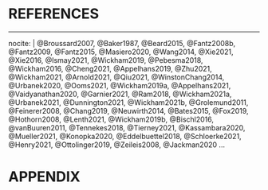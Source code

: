 <!--
The bib chunk below must go last in this document according to how R Markdown renders.  More info is at http://rmarkdown.rstudio.com/authoring_bibliographies_and_citations.html
-->


<!-- 
If you'd like to change the name of the bibliography to something else,
delete "References" and replace it.
-->

# REFERENCES {-}

\begingroup
<!--
This manually sets the header for this unnumbered chapter.
-->
\markboth{References}{References}
<!--
To create a hanging indent and spacing between entries.  These three lines may need to be removed for styles that don't require the hanging indent.
-->
<!--
To remove the indentation of the first entry.
-->
\noindent
\singlespacing
\setlength{\parindent}{-0.40in}
\setlength{\leftskip}{0.40in}
\setlength{\parskip}{4pt}

<!--This manually sets the location of the references to this location-->
<div id="refs"></div>

\endgroup
<!--
This is just for testing with more citations for the bibliography at the end.  Add other entries into the list here if you'd like them to appear in the bibliography even if they weren't explicitly cited in the document.
-->

---
nocite: | 
  @Broussard2007, @Baker1987, @Beard2015, @Fantz2008b, @Fantz2009, @Fantz2015, @Masiero2020, @Wang2014, @Xie2021, @Xie2016, @Ismay2021, @Wickham2019, @Pebesma2018, @Wickham2016, @Cheng2021, @Appelhans2019, @Zhu2021, @Wickham2021, @Arnold2021, @Qiu2021, @WinstonChang2014, @Urbanek2020, @Ooms2021, @Wickham2019a, @Appelhans2021, @Vaidyanathan2020, @Garnier2021, @Ram2018, @Wickham2021a, @Urbanek2021, @Dunnington2021, @Wickham2021b, @Grolemund2011, @Feinerer2008, @Chang2019, @Neuwirth2014, @Bates2015, @Fox2019, @Hothorn2008, @Lenth2021, @Wickham2019b, @Bischl2016, @vanBuuren2011, @Tennekes2018, @Tierney2021, @Kassambara2020, @Mueller2021, @Konopka2020, @Eddelbuettel2018, @Schloerke2021, @Henry2021, @Ottolinger2019, @Zeileis2008, @Jackman2020
...

# APPENDIX {-}
<!-- these import my publication -->
\includegraphics[height=0.9\textheight]{\string"pubs/pfruct-report".pdf}
\includepdf[scale= 0.9, pages={2-last}, pagecommand={\thispagestyle{plain}}, fitpaper = true]{pubs/pfruct-report.pdf}